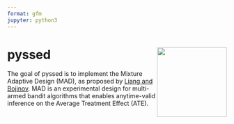 ```yaml
---
format: gfm
jupyter: python3
---
```


<!-- This document is rendered from README.qmd; Edit that file instead! -->

# pyssed <a href='https://www.dmolitor.com/'><img src='docs/pyssed.png' align="right" height="160" /></a>

The goal of pyssed is to implement the Mixture Adaptive Design (MAD), as
proposed by [Liang and Bojinov](https://arxiv.org/abs/2311.05794).
MAD is an experimental design for multi-armed bandit algorithms that
enables anytime-valid inference on the Average Treatment Effect (ATE).